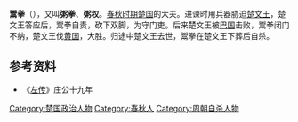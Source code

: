'''鬻拳'''（{{bd|？||前675年||catIdx=Y}}），又叫'''粥拳'''、'''粥权'''。[[春秋时期|春秋时期]][[楚国|楚国]]的大夫。进谏时用兵器胁迫[[楚文王|楚文王]]，楚文王答应后，鬻拳自责，砍下双脚，为守门吏。后来楚文王被[[巴国|巴国]]击败，鬻拳闭门不纳，楚文王伐[[黄国|黄国]]，大胜。归途中楚文王去世，鬻拳在楚文王下葬后自杀。

==参考资料==
*《[[左传|左传]]》庄公十九年

[[Category:楚国政治人物|Category:楚国政治人物]]
[[Category:春秋人|Category:春秋人]]
[[Category:周朝自杀人物|Category:周朝自杀人物]]